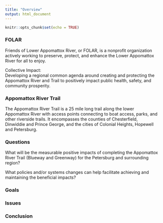 ```yaml
---
title: "Overview"
output: html_document
---
```


```r
knitr::opts_chunk$set(echo = TRUE)
```

### FOLAR
Friends of Lower Appomattox River, or FOLAR, is a nonprofit organization actively working to preserve, protect, and enhance the Lower Appomattox River for all to enjoy.

Collective Impact: <br>
Developing a regional common agenda around creating and protecting the Appomattox River and Trail to positively impact public health, safety, and community prosperity.

### Appomattox River Trail
The Appomattox River Trail is a 25 mile long trail along the lower Appomattox River with access points connecting to boat access, parks, and other riverside trails. It encompasses the counties of Chesterfield, Dinwiddie and Prince George, and the cities of Colonial Heights, Hopewell and Petersburg.

### Questions
What will be the measurable positive impacts of completing the Appomattox River Trail (Blueway and Greenway) for the Petersburg and surrounding region?

What policies and/or systems changes can help facilitate achieving and maintaining the beneficial impacts?

### Goals

### Issues

### Conclusion


```r

```



```r

```


